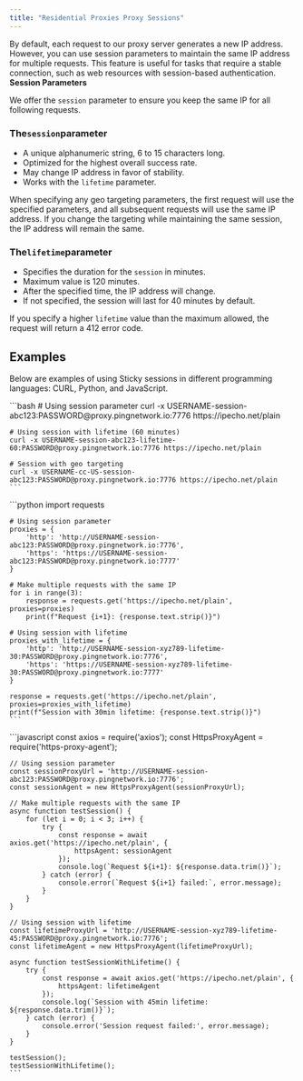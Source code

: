 ```yaml
---
title: "Residential Proxies Proxy Sessions"
---
```


By default, each request to our proxy server generates a new IP address. However, you can use session parameters to maintain the same IP address for multiple requests. This feature is useful for tasks that require a stable connection, such as web resources with session-based authentication.\
**Session Parameters**

We offer the `session` parameter to ensure you keep the same IP for all following requests.

### The`session`parameter

- A unique alphanumeric string, 6 to 15 characters long.
- Optimized for the highest overall success rate.
- May change IP address in favor of stability.
- Works with the `lifetime` parameter.

When specifying any geo targeting parameters, the first request will use the specified parameters, and all subsequent requests will use the same IP address. If you change the targeting while maintaining the same session, the IP address will remain the same.

### The`lifetime`parameter

- Specifies the duration for the `session` in minutes.
- Maximum value is 120 minutes.
- After the specified time, the IP address will change.
- If not specified, the session will last for 40 minutes by default.

If you specify a higher `lifetime` value than the maximum allowed, the request will return a 412 error code.

## **Examples**

Below are examples of using Sticky sessions in different programming languages: CURL, Python, and JavaScript.

<Tabs>
  <Tab title="CURL">
    ```bash
    # Using session parameter
    curl -x USERNAME-session-abc123:PASSWORD@proxy.pingnetwork.io:7776 https://ipecho.net/plain
    
    # Using session with lifetime (60 minutes)
    curl -x USERNAME-session-abc123-lifetime-60:PASSWORD@proxy.pingnetwork.io:7776 https://ipecho.net/plain
    
    # Session with geo targeting
    curl -x USERNAME-cc-US-session-abc123:PASSWORD@proxy.pingnetwork.io:7776 https://ipecho.net/plain
    ```
  </Tab>
  <Tab title="Python">
    ```python
    import requests
    
    # Using session parameter
    proxies = {
        'http': 'http://USERNAME-session-abc123:PASSWORD@proxy.pingnetwork.io:7776',
        'https': 'https://USERNAME-session-abc123:PASSWORD@proxy.pingnetwork.io:7777'
    }
    
    # Make multiple requests with the same IP
    for i in range(3):
        response = requests.get('https://ipecho.net/plain', proxies=proxies)
        print(f"Request {i+1}: {response.text.strip()}")
    
    # Using session with lifetime
    proxies_with_lifetime = {
        'http': 'http://USERNAME-session-xyz789-lifetime-30:PASSWORD@proxy.pingnetwork.io:7776',
        'https': 'https://USERNAME-session-xyz789-lifetime-30:PASSWORD@proxy.pingnetwork.io:7777'
    }
    
    response = requests.get('https://ipecho.net/plain', proxies=proxies_with_lifetime)
    print(f"Session with 30min lifetime: {response.text.strip()}")
    ```
  </Tab>
  <Tab title="Javascript">
    ```javascript
    const axios = require('axios');
    const HttpsProxyAgent = require('https-proxy-agent');
    
    // Using session parameter
    const sessionProxyUrl = 'http://USERNAME-session-abc123:PASSWORD@proxy.pingnetwork.io:7776';
    const sessionAgent = new HttpsProxyAgent(sessionProxyUrl);
    
    // Make multiple requests with the same IP
    async function testSession() {
        for (let i = 0; i < 3; i++) {
            try {
                const response = await axios.get('https://ipecho.net/plain', { 
                    httpsAgent: sessionAgent 
                });
                console.log(`Request ${i+1}: ${response.data.trim()}`);
            } catch (error) {
                console.error(`Request ${i+1} failed:`, error.message);
            }
        }
    }
    
    // Using session with lifetime
    const lifetimeProxyUrl = 'http://USERNAME-session-xyz789-lifetime-45:PASSWORD@proxy.pingnetwork.io:7776';
    const lifetimeAgent = new HttpsProxyAgent(lifetimeProxyUrl);
    
    async function testSessionWithLifetime() {
        try {
            const response = await axios.get('https://ipecho.net/plain', { 
                httpsAgent: lifetimeAgent 
            });
            console.log(`Session with 45min lifetime: ${response.data.trim()}`);
        } catch (error) {
            console.error('Session request failed:', error.message);
        }
    }
    
    testSession();
    testSessionWithLifetime();
    ```
  </Tab>
</Tabs>
